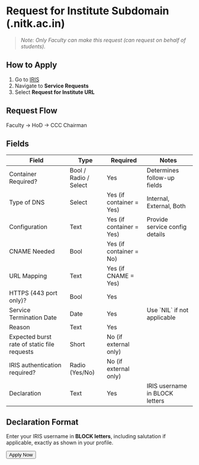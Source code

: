   

# Request for Institute Subdomain (.nitk.ac.in)


> *Note: Only Faculty can make this request (can request on behalf of students).*


## How to Apply

1. Go to [IRIS](https://iris.nitk.ac.in/)
2. Navigate to **Service Requests**
3. Select **Request for Institute URL**

## Request Flow

Faculty → HoD → CCC Chairman

## Fields

<Table>
  <Thead>
    <Tr>
      <Th>Field</Th>
      <Th>Type</Th>
      <Th>Required</Th>
      <Th>Notes</Th>
    </Tr>
  </Thead>
  <Tbody>
    <Tr>
      <Td>Container Required?</Td>
      <Td>Bool / Radio / Select</Td>
      <Td>Yes</Td>
      <Td>Determines follow-up fields</Td>
    </Tr>
    <Tr>
      <Td>Type of DNS</Td>
      <Td>Select</Td>
      <Td>Yes (if container = Yes)</Td>
      <Td>Internal, External, Both</Td>
    </Tr>
    <Tr>
      <Td>Configuration</Td>
      <Td>Text</Td>
      <Td>Yes (if container = Yes)</Td>
      <Td>Provide service config details</Td>
    </Tr>
    <Tr>
      <Td>CNAME Needed</Td>
      <Td>Bool</Td>
      <Td>Yes (if container = No)</Td>
      <Td></Td>
    </Tr>
    <Tr>
      <Td>URL Mapping</Td>
      <Td>Text</Td>
      <Td>Yes (if CNAME = Yes)</Td>
      <Td></Td>
    </Tr>
    <Tr>
      <Td>HTTPS (443 port only)?</Td>
      <Td>Bool</Td>
      <Td>Yes</Td>
      <Td></Td>
    </Tr>
    <Tr>
      <Td>Service Termination Date</Td>
      <Td>Date</Td>
      <Td>Yes</Td>
      <Td>Use `NIL` if not applicable</Td>
    </Tr>
    <Tr>
      <Td>Reason</Td>
      <Td>Text</Td>
      <Td>Yes</Td>
      <Td></Td>
    </Tr>
    <Tr>
      <Td>Expected burst rate of static file requests</Td>
      <Td>Short</Td>
      <Td>No (if external only)</Td>
      <Td></Td>
    </Tr>
    <Tr>
      <Td>IRIS authentication required?</Td>
      <Td>Radio (Yes/No)</Td>
      <Td>No (if external only)</Td>
      <Td></Td>
    </Tr>
    <Tr>
      <Td>Declaration</Td>
      <Td>Text</Td>
      <Td>Yes</Td>
      <Td>IRIS username in BLOCK letters</Td>
    </Tr>
  </Tbody>
</Table>

## Declaration Format

Enter your IRIS username in **BLOCK letters**, including salutation if applicable, exactly as shown in your profile.

<div className="mt-8 mb-10 flex justify-center">
  <Button href="https://iris.nitk.ac.in/requests/" size="lg" variant="auto">
    Apply Now
  </Button>
</div>
